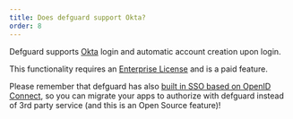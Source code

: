 ```yaml
---
title: Does defguard support Okta?
order: 8
---
```


Defguard supports <a href="https://docs.defguard.net/enterprise/external-openid-providers#custom-openid-provider" target="_blank">Okta</a> login and automatic account creation upon login.

This functionality requires an <a href="/pricing/">Enterprise License</a> and is a paid feature.

Please remember that defguard has also <a href="https://docs.defguard.net/admin-and-features/openid-connect" target="_blank">built in SSO based on OpenID Connect</a>, so you can migrate your apps to authorize with defguard instead of 3rd party service (and this is an Open Source feature)!
